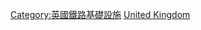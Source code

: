 {{Commonscat|Railway stations in the United Kingdom}}

[[Category:英國鐵路基礎設施|Category:英國鐵路基礎設施]]
[[Category:各國鐵路車站|United Kingdom]]